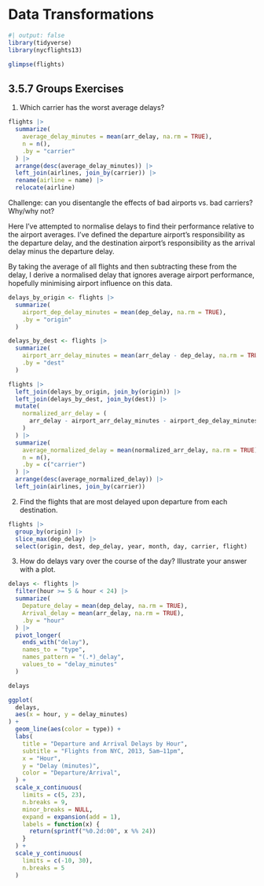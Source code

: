 # Data Transformations

```r
#| output: false
library(tidyverse)
library(nycflights13)
```

```r
glimpse(flights)
```

## 3.5.7 Groups Exercises

1. Which carrier has the worst average delays?

```r
flights |>
  summarize(
    average_delay_minutes = mean(arr_delay, na.rm = TRUE),
    n = n(),
    .by = "carrier"
  ) |>
  arrange(desc(average_delay_minutes)) |>
  left_join(airlines, join_by(carrier)) |>
  rename(airline = name) |>
  relocate(airline)
```

Challenge: can you disentangle the effects of bad airports vs. bad carriers?
Why/why not?

Here I've attempted to normalise delays to find their performance relative to
the airport averages. I've defined the departure airport's responsibility as
the departure delay, and the destination airport's responsibility as the
arrival delay minus the departure delay.

By taking the average of all flights and then subtracting these from the delay,
I derive a normalised delay that ignores average airport performance, hopefully
minimising airport influence on this data.

```r
delays_by_origin <- flights |>
  summarize(
    airport_dep_delay_minutes = mean(dep_delay, na.rm = TRUE),
    .by = "origin"
  )

delays_by_dest <- flights |>
  summarize(
    airport_arr_delay_minutes = mean(arr_delay - dep_delay, na.rm = TRUE),
    .by = "dest"
  )

flights |>
  left_join(delays_by_origin, join_by(origin)) |>
  left_join(delays_by_dest, join_by(dest)) |>
  mutate(
    normalized_arr_delay = (
      arr_delay - airport_arr_delay_minutes - airport_dep_delay_minutes
    )
  ) |>
  summarize(
    average_normalized_delay = mean(normalized_arr_delay, na.rm = TRUE),
    n = n(),
    .by = c("carrier")
  ) |>
  arrange(desc(average_normalized_delay)) |>
  left_join(airlines, join_by(carrier))
```

2. Find the flights that are most delayed upon departure from each destination.

```r
flights |>
  group_by(origin) |>
  slice_max(dep_delay) |>
  select(origin, dest, dep_delay, year, month, day, carrier, flight)
```

3. How do delays vary over the course of the day? Illustrate your answer with a
   plot.

```r
delays <- flights |>
  filter(hour >= 5 & hour < 24) |>
  summarize(
    Depature_delay = mean(dep_delay, na.rm = TRUE),
    Arrival_delay = mean(arr_delay, na.rm = TRUE),
    .by = "hour"
  ) |>
  pivot_longer(
    ends_with("delay"),
    names_to = "type",
    names_pattern = "(.*)_delay",
    values_to = "delay_minutes"
  )

delays

ggplot(
  delays,
  aes(x = hour, y = delay_minutes)
) +
  geom_line(aes(color = type)) +
  labs(
    title = "Departure and Arrival Delays by Hour",
    subtitle = "Flights from NYC, 2013, 5am–11pm",
    x = "Hour",
    y = "Delay (minutes)",
    color = "Departure/Arrival",
  ) +
  scale_x_continuous(
    limits = c(5, 23),
    n.breaks = 9,
    minor_breaks = NULL,
    expand = expansion(add = 1),
    labels = function(x) {
      return(sprintf("%0.2d:00", x %% 24))
    }
  ) +
  scale_y_continuous(
    limits = c(-10, 30),
    n.breaks = 5
  )
```


